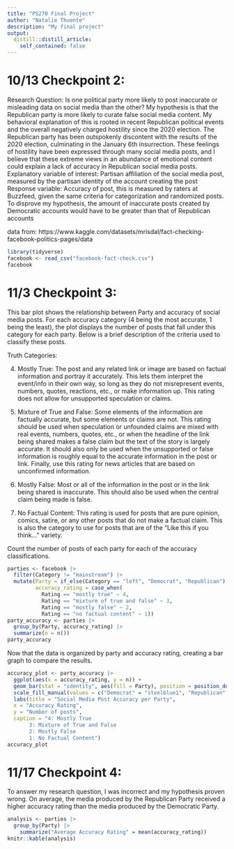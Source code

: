 ```yaml
---
title: "PS270 Final Project"
author: "Natalie Thuente"
description: "My final project"
output:
  distill::distill_article:
    self_contained: false
---
```



# 10/13 Checkpoint 2:

Research Question: Is one political party more likely to post inaccurate or misleading data on social media than the other?
My hypothesis is that the Republican party is more likely to curate false social media content. My behavioral explanation of this is rooted in recent Republican political events and the overall negatively charged hostility since the 2020 election. The Republican party has been outspokenly discontent with the results of the 2020 election, culminating in the January 6th insurrection. These feelings of hostility have been expressed through many social media posts, and I believe that these extreme views in an abundance of emotional content could explain a lack of accuracy in Republican social media posts.
Explanatory variable of interest: Partisan affiliation of the social media post, measured by the partisan identity of the account creating the post
Response variable: Accuracy of post, this is measured by raters at Buzzfeed, given the same criteria for categorization and randomized posts.
To disprove my hypothesis, the amount of inaccurate posts created by Democratic accounts would have to be greater than that of Republican accounts

data from: https://www.kaggle.com/datasets/mrisdal/fact-checking-facebook-politics-pages/data

```r
library(tidyverse)
facebook <- read_csv("facebook-fact-check.csv")
facebook
```

# 11/3 Checkpoint 3:

This bar plot shows the relationship between Party and accuracy of social media posts. For each accuracy category (4 being the most accurate, 1 being the least), the plot displays the number of posts that fall under this category for each party. Below is a brief description of the criteria used to classify these posts.

Truth Categories:

(4) Mostly True: The post and any related link or image are based on factual information and portray it accurately. This lets them interpret the event/info in their own way, so long as they do not misrepresent events, numbers, quotes, reactions, etc., or make information up. This rating does not allow for unsupported speculation or claims.

(3) Mixture of True and False: Some elements of the information are factually accurate, but some elements or claims are not. This rating should be used when speculation or unfounded claims are mixed with real events, numbers, quotes, etc., or when the headline of the link being shared makes a false claim but the text of the story is largely accurate. It should also only be used when the unsupported or false information is roughly equal to the accurate information in the post or link. Finally, use this rating for news articles that are based on unconfirmed information.

(2) Mostly False: Most or all of the information in the post or in the link being shared is inaccurate. This should also be used when the central claim being made is false.

(1) No Factual Content: This rating is used for posts that are pure opinion, comics, satire, or any other posts that do not make a factual claim. This is also the category to use for posts that are of the “Like this if you think…” variety.


Count the number of posts of each party for each of the accuracy classifications.

```r
parties <- facebook |>
  filter(Category != "mainstream") |>
  mutate(Party = if_else(Category == "left", "Democrat", "Republican"),
         accuracy_rating = case_when(
           Rating == "mostly true" ~ 4,
           Rating == "mixture of true and false" ~ 3,
           Rating == "mostly false" ~ 2,
           Rating == "no factual content" ~ 1))
party_accuracy <- parties |>
  group_by(Party, accuracy_rating) |>
  summarize(n = n())
party_accuracy
```

Now that the data is organized by party and accuracy rating, creating a bar graph to compare the results.

```r
accuracy_plot <- party_accuracy |>
  ggplot(aes(x = accuracy_rating, y = n)) +
  geom_bar(stat = "identity", aes(fill = Party), position = position_dodge()) +
  scale_fill_manual(values = c("Democrat" = "steelblue1", "Republican" = "indianred1")) +
  labs(title = "Social Media Post Accuracy per Party", 
  x = "Accuracy Rating", 
  y = "Number of posts", 
  caption = "4: Mostly True
       3: Mixture of True and False
       2: Mostly False
       1: No Factual Content")
accuracy_plot
```


# 11/17 Checkpoint 4:


To answer my research question, I was incorrect and my hypothesis proven wrong. On average, the media produced by the Republican Party received a higher accuracy rating than the media produced by the Democratic Party.

```r
analysis <- parties |>
  group_by(Party) |>
    summarize("Average Accuracy Rating" = mean(accuracy_rating))
knitr::kable(analysis)
```


